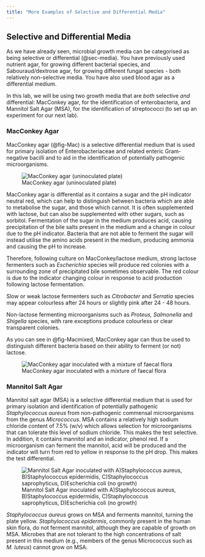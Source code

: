 ```yaml
---
title: "More Examples of Selective and Differential Media"
---
```


## Selective and Differential Media

As we have already seen, microbial growth media can be categorised as being selective or differential (@sec-media). You have previously used nutrient agar, for growing different bacterial species, and Sabouraud/dextrose agar, for growing different fungal species - both relatively non-selective media. You have also used blood agar as a differential medium.

In this lab, we will be using two growth media that are *both* selective *and* differential: MacConkey agar, for the identification of enterobacteria, and Mannitol Salt Agar (MSA), for the identification of streptococci (to set up an experiment for our next lab). 

### MacConkey Agar {#sec-MacConkey}

MacConkey agar (@fig-Mac) is a selective differential medium that is used for primary isolation of Enterobacteriaceae and related enteric Gram-negative bacilli and to aid in the identification of potentially pathogenic microorganisms. 

![MacConkey agar (uninoculated plate)](images/MacConkey-uninoculated.jpg){#fig-Mac}

MacConkey agar is differential as it contains a sugar and the pH indicator neutral red, which can help to distinguish between bacteria which are able to metabolise the sugar, and those which cannot. It is often supplemented with lactose, but can also be supplemented with other sugars, such as sorbitol. Fermentation of the sugar in the medium produces acid, causing precipitation of the bile salts present in the medium and a change in colour due to the pH indicator. Bacteria that are not able to ferment the sugar will instead utilise the amino acids present in the medium, producing ammonia and causing the pH to increase.

Therefore, following culture on MacConkey/lactose medium, strong lactose fermenters such as <i>Escherichia</i> species will produce red colonies with a surrounding zone of precipitated bile sometimes observable. The red colour is due to the indicator changing colour in response to acid production following lactose fermentation.

Slow or weak lactose fermenters such as <i>Citrobacter</i> and <i>Serratia</i> species may appear colourless after 24 hours or slightly pink after 24 - 48 hours.

Non-lactose fermenting microorganisms such as <i>Proteus, Salmonella</i> and <i>Shigella</i> species, with rare exceptions produce colourless or clear transparent colonies.

As you can see in @fig-Macmixed, MacConkey agar can thus be used to distinguish different bacteria based on their ability to ferment (or not) lactose.

![MacConkey agar inoculated with a mixture of faecal flora](images/MacConkey-mixed.png){#fig-Macmixed}


### Mannitol Salt Agar {#sec-MSA}

Mannitol salt agar (MSA) is a selective differential medium that is used for primary isolation and identification of potentially pathogenic <i>Staphylococcus aureus</i> from non-pathogenic commensal microorganisms from the genus <i>Micrococcus</i>. MSA contains a relatively high sodium chloride content of 7.5% (w/v) which allows selection for microorganisms that can tolerate this level of sodium chloride. This makes the test selective. In addition, it contains mannitol and an indicator, phenol red. If a microorganism can ferment the mannitol, acid will be produced and the indicator will turn from red to yellow in response to the pH drop. This makes the test differential.

![Mannitol Salt Agar inoculated with A)Staphylococcus aureus, B)Staphylococcus epidermidis, C)Staphylococcus saprophyticus, D)Escherichia coli (no growth)](images/MSA.png){#fig-MSA}

<i>Staphylococcus aureus</i> grows on MSA and ferments mannitol, turning the plate yellow. <i>Staphylococcus epidermis</i>, commonly present in the human skin flora, do not ferment mannitol, although they are capable of growth on MSA. Microbes that are not tolerant to the high concentrations of salt present in this medium (e.g., members of the genus Micrococcus such as <i>M. luteus</i>) cannot grow on MSA.